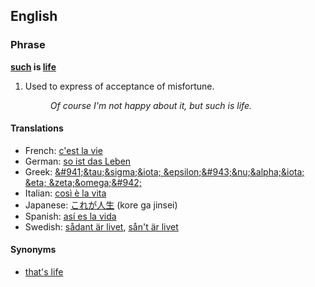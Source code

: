 ==English==

===Phrase===
'''[[such]] is [[life]]'''

#Used to express of acceptance of misfortune.
#: ''Of course I'm not happy about it, but such is life.''

====Translations====
*French: [[c'est la vie]]
*German: [[so ist das Leben]]
*Greek: [[&#941;&tau;&sigma;&iota; &epsilon;&#943;&nu;&alpha;&iota; &eta; &zeta;&omega;&#942;]]
*Italian: [[così è la vita]]
*Japanese: [[これが人生]] (kore ga jinsei)
*Spanish: [[así es la vida]]
*Swedish:  [[sådant är livet]], [[sån't är livet]]
====Synonyms====
*[[that's life]]